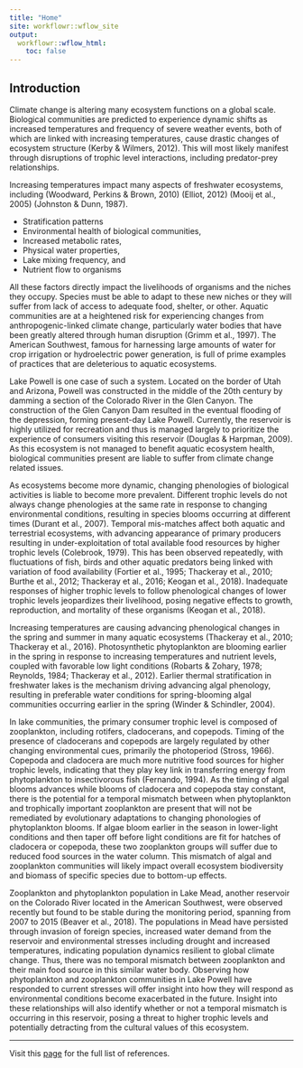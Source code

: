 ```yaml
---
title: "Home"
site: workflowr::wflow_site
output:
  workflowr::wflow_html:
    toc: false
---
```


## Introduction 
Climate change is altering many ecosystem functions on a global scale. Biological communities are predicted to experience dynamic shifts as increased temperatures and frequency of severe weather events, both of which are linked with increasing temperatures, cause drastic changes of ecosystem structure (Kerby & Wilmers, 2012). This will most likely manifest through disruptions of trophic level interactions, including predator-prey relationships.

Increasing temperatures impact many aspects of freshwater ecosystems, including (Woodward, Perkins & Brown, 2010) (Elliot, 2012) (Mooij et al., 2005) (Johnston & Dunn, 1987).

 * Stratification patterns
 * Environmental health of biological communities, 
 * Increased metabolic rates, 
 * Physical water properties, 
 * Lake mixing frequency, and 
 * Nutrient flow to organisms 

All these factors directly impact the livelihoods of organisms and the niches they occupy. Species must be able to adapt to these new niches or they will suffer from lack of access to adequate food, shelter, or other. Aquatic communities are at a heightened risk for experiencing changes from anthropogenic-linked climate change, particularly water bodies that have been greatly altered through human disruption (Grimm et al., 1997). The American Southwest, famous for harnessing large amounts of water for crop irrigation or hydroelectric power generation, is full of prime examples of practices that are deleterious to aquatic ecosystems. 

Lake Powell is one case of such a system. Located on the border of Utah and Arizona, Powell was constructed in the middle of the 20th century by damming a section of the Colorado River in the Glen Canyon. The construction of the Glen Canyon Dam resulted in the eventual flooding of the depression, forming present-day Lake Powell. Currently, the reservoir is highly utilized for recreation and thus is managed largely to prioritize the experience of consumers visiting this reservoir (Douglas & Harpman, 2009). As this ecosystem is not managed to benefit aquatic ecosystem health, biological communities present are liable to suffer from climate change related issues.

As ecosystems become more dynamic, changing phenologies of biological activities is liable to become more prevalent. Different trophic levels do not always change phenologies at the same rate in response to changing environmental conditions, resulting in species blooms occurring at different times (Durant et al., 2007). Temporal mis-matches affect both aquatic and terrestrial ecosystems, with advancing appearance of primary producers resulting in under-exploitation of total available food resources by higher trophic levels (Colebrook, 1979). This has been observed repeatedly, with fluctuations of fish, birds and other aquatic predators being linked with variation of food availability (Fortier et al., 1995; Thackeray et al., 2010; Burthe et al., 2012; Thackeray et al., 2016; Keogan et al., 2018). Inadequate responses of higher trophic levels to follow phenological changes of lower trophic levels jeopardizes their livelihood, posing negative effects to growth, reproduction, and mortality of these organisms (Keogan et al., 2018).

Increasing temperatures are causing advancing phenological changes in the spring and summer in many aquatic ecosystems (Thackeray et al., 2010; Thackeray et al., 2016). Photosynthetic phytoplankton are blooming earlier in the spring in response to increasing temperatures and nutrient levels, coupled with favorable low light conditions (Robarts & Zohary, 1978; Reynolds, 1984; Thackeray et al., 2012). Earlier thermal stratification in freshwater lakes is the mechanism driving advancing algal phenology, resulting in preferable water conditions for spring-blooming algal communities occurring earlier in the spring (Winder & Schindler, 2004). 

In lake communities, the primary consumer trophic level is composed of zooplankton, including rotifers, cladocerans, and copepods. Timing of the presence of cladocerans and copepods are largely regulated by other changing environmental cues, primarily the photoperiod (Stross, 1966). Copepoda and cladocera are much more nutritive food sources for higher trophic levels, indicating that they play key link in transferring energy from phytoplankton to insectivorous fish (Fernando, 1994). As the timing of algal blooms advances while blooms of cladocera and copepoda stay constant, there is the potential for a temporal mismatch between when phytoplankton and trophically important zooplankton are present that will not be remediated by evolutionary adaptations to changing phonologies of phytoplankton blooms. If algae bloom earlier in the season in lower-light conditions and then taper off before light conditions are fit for hatches of cladocera or copepoda, these two zooplankton groups will suffer due to reduced food sources in the water column. This mismatch of algal and zooplankton communities will likely impact overall ecosystem biodiversity and biomass of specific species due to bottom-up effects.

Zooplankton and phytoplankton population in Lake Mead, another reservoir on the Colorado River located in the American Southwest, were observed recently but found to be stable during the monitoring period, spanning from 2007 to 2015 (Beaver et al., 2018). The populations in Mead have persisted through invasion of foreign species, increased water demand from the reservoir and environmental stresses including drought and increased temperatures, indicating population dynamics resilient to global climate change. Thus, there was no temporal mismatch between zooplankton and their main food source in this similar water body. Observing how phytoplankton and zooplankton communities in Lake Powell have responded to current stresses will offer insight into how they will respond as environmental conditions become exacerbated in the future. Insight into these relationships will also identify whether or not a temporal mismatch is occurring in this reservoir, posing a threat to higher trophic levels and potentially detracting from the cultural values of this ecosystem.

*** 

Visit this [page](references.html) for the full list of references.
